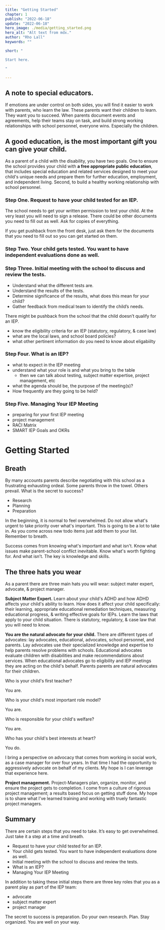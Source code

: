 ```yaml
---
title: "Getting Started"
chapter: 1
publish: "2022-06-18"
update: "2022-06-18"
hero_image: ./media/getting_started.png
hero_alt: "Alt text from mdx."
author: "Rho Lall"
keywords: ""

short: "

Start here.

"

---
```


## A note to special educators. 

If emotions are under control on both sides, you will find it easier to work with parents, who learn the law. These parents want their children to learn. They want you to succeed. When parents document events and agreements, help their teams stay on task, and build strong working relationships with school personnel, everyone wins. Especially the children.

## A good education, is the most important gift you can give your child. 

As a parent of a child with the disability, you have two goals. One to ensure the school provides your child with **a free appropriate public education**, that includes special education and related services designed to meet your child's unique needs and prepare them for further education, employment, and independent living. Second, to build a healthy working relationship with school personnel. 


### Step One. Request to have your child tested for an IEP. 

The school needs to get your written permission to test your child. At the very least you will need to sign a release. There could be other documents you need to fill out as well. Ask for copies of everything.

If you get pushback from the front desk, just ask them for the documents that you need to fill out so you can get started on them.

### Step Two. Your child gets tested. You want to have independent evaluations done as well.

### Step Three. Initial meeting with the school to discuss and review the tests.
- Understand what the different tests are.
- Understand the results of the tests.
- Determine significance of the results, what does this mean for your child?
- Gather feedback from medical team to identify the child’s needs.

There might be pushback from the school that the child doesn’t qualify for an IEP. 
- know the eligibility criteria for an IEP (statutory, regulatory, & case law)
- what are the local laws, and school board policies?
- what other pertinent information do you need to know about eligabiilty

### Step Four. What is an IEP?
- what to expect in the IEP meeting
- understand what your role is and what you bring to the table
    - then we can talk about testing, subject matter expertise, project management, etc 
- what the agenda should be, the purpose of the meeting(s)?
- How frequently are they going to be held?

### Step Five. Managing Your IEP Meeting
- preparing for your first IEP meeting
- project management
- RACI Matrix
- SMART IEP Goals and OKRs

# Getting Started

## Breath

By many accounts parents describe negotiating with this school as a frustrating exhausting ordeal. Some parents throw in the towel. Others prevail. What is the secret to success?
- Research
- Planning
- Preparation

In the beginning, it is normal to feel overwhelmed. Do not allow what's urgent to take priority over what's important. This is going to be a lot to take in. As you come across new todo items just add them to your list. Remember to breath.

Success comes from knowing what's important and what isn't. Know what issues make parent-school conflict inevitable. Know what's worth fighting for. And what isn’t. The key is knowledge and skills. 


## The three hats you wear

As a parent there are three main hats you will wear: subject mater expert, advocate, & project manager.

**Subject Matter Expert.** Learn about your child's ADHD and how ADHD affects your child's ability to learn. How does it affect your child specifically: their learning, appropriate educational remediation techniques, measuring educational progress, & writing effective goals for IEPs. Learn the laws that apply to your child situation. There is statutory, regulatory, & case law that you will need to know. 

**You are the natural advocate for your child.** There are different types of advocates: lay advocates, educational, advocates, school personnel, and parents. Lay advocates use their specialized knowledge and expertise to help parents resolve problems with schools. Educational advocates evaluate children with disabilities and make recommendations about services. When educational advocates go to eligibility and IEP meetings they are acting on the child's behalf. Parents parents are natural advocates for their children.

Who is your child's first teacher?

You are. 

Who is your child's most important role model?

You are. 

Who is responsible for your child's welfare?

You are.

Who has your child's best interests at heart?

You do.

I bring a perspective on advocacy that comes from working in social work, as a case manager for over four years. In that time I had the opportunity to aggressively advocate on behalf of my clients. My hope is I can leverage that experience here.

**Project management.** Project-Managers plan, organize, monitor, and ensure the project gets to completion. I come from a culture of rigorous project management; a results based focus on getting stuff done. My hope is to share what I’ve learned training and working with truely fantastic project managers.


## Summary

There are certain steps that you need to take. It’s easy to get overwhelmed. Just take it a step at a time and breath. 
- Request to have your child tested for an IEP. 
- Your child gets tested. You want to have independent evaluations done as well.
- Initial meeting with the school to discuss and review the tests.
- What is an IEP?
- Managing Your IEP Meeting

In addition to taking these initial steps there are three key roles that you as a parent play as part of the IEP team:
- advocate
- subject matter expert
- project manager

The secret to success is preparation. Do your own research. Plan. Stay organized. You are well on your way.
